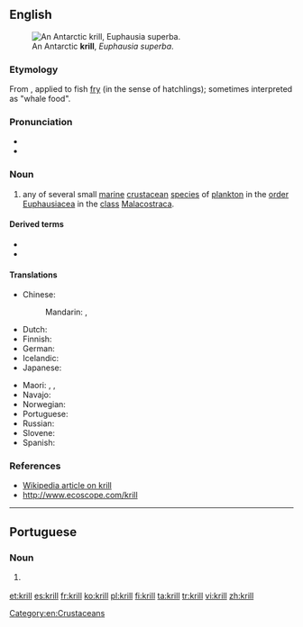 ==English==
[[File:Antarctic_krill_(Euphausia_superba).jpg|thumb|An Antarctic '''krill''', ''Euphausia superba''.]]

===Etymology===
From {{etyl|nl|en}} {{m|nl|kriel||puny/tiny}}, applied to fish [[fry]] (in the sense of hatchlings); sometimes interpreted as "whale food".

===Pronunciation===
* {{IPA|/kɹɪl/|lang=en}}
* {{rhymes|ɪl|lang=en}}

===Noun===
{{en-noun|krill|krills}}

# any of several small [[marine]] [[crustacean]] [[species]] of [[plankton]] in the [[order]] [[Euphausiacea]] in the [[class]] [[Malacostraca]].

====Derived terms====
* {{vern|Antarctic krill}}
* {{vern|northern krill}}

====Translations====
{{trans-top|small marine crustacean}}
* Chinese:
*: Mandarin: {{t|cmn|磷蝦|sc=Hani}}, {{t|cmn|磷虾|tr=línxiā|sc=Hani}}
* Dutch: {{t|nl|krill}}
* Finnish: {{t+|fi|krilli}}
* German: {{t|de|Krill|m}}
* Icelandic: {{t|is|ljósáta}}
* Japanese: {{t|ja|沖醤蝦|tr=[[オキアミ]], okiami|sc=Jpan}}
{{trans-mid}}
* Maori: {{t|mi|kōura rangi}}, {{t|mi|kōurariki}}, {{t|mi|uraura}}
* Navajo: {{t|nv|táłtłʼááh chʼoshchilí}}
* Norwegian: {{t|no|krill}}
* Portuguese: {{t|pt|krill|m}}
* Russian: {{t+|ru|криль|m}}
* Slovene: {{t|sl|kril|m}}
* Spanish: {{t|es|kril|m}}
{{trans-bottom}}

===References===
* [[w:Euphausia superba|Wikipedia article on krill]]
* [http://www.ecoscope.com/krill http://www.ecoscope.com/krill]

[[Category:en:Crustaceans]]

----

==Portuguese==

===Noun===
{{pt-noun|m|s|pl2=krill}}

# {{l|en|krill}} {{gloss|small marine crustacean of the class [[Malacostraca]]}}

[[et:krill]]
[[es:krill]]
[[fr:krill]]
[[ko:krill]]
[[pl:krill]]
[[fi:krill]]
[[ta:krill]]
[[tr:krill]]
[[vi:krill]]
[[zh:krill]]
